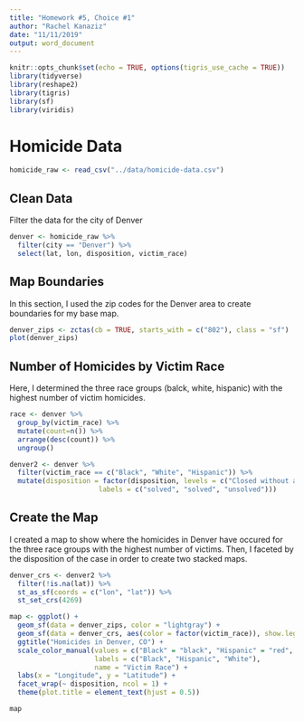 ```yaml
---
title: "Homework #5, Choice #1"
author: "Rachel Kanaziz"
date: "11/11/2019"
output: word_document
---
```


```r
knitr::opts_chunk$set(echo = TRUE, options(tigris_use_cache = TRUE))
library(tidyverse)
library(reshape2)
library(tigris)
library(sf)
library(viridis)
```

# Homicide Data

```r
homicide_raw <- read_csv("../data/homicide-data.csv")
```

## Clean Data
Filter the data for the city of Denver

```r
denver <- homicide_raw %>% 
  filter(city == "Denver") %>% 
  select(lat, lon, disposition, victim_race)
```

## Map Boundaries

In this section, I used the zip codes for the Denver area to create boundaries for my base map. 

```r
denver_zips <- zctas(cb = TRUE, starts_with = c("802"), class = "sf")
plot(denver_zips)
```

## Number of Homicides by Victim Race

Here, I determined the three race groups (balck, white, hispanic) with the highest number of victim homicides. 

``` r
race <- denver %>% 
  group_by(victim_race) %>% 
  mutate(count=n()) %>% 
  arrange(desc(count)) %>% 
  ungroup()

denver2 <- denver %>%
  filter(victim_race == c("Black", "White", "Hispanic")) %>% 
  mutate(disposition = factor(disposition, levels = c("Closed without arrest", "Closed by arrest", "Open/No arrest"), 
                      labels = c("solved", "solved", "unsolved")))
```


## Create the Map

I created a map to show where the homicides in Denver have occured for the three race groups with the highest number of victims. Then, I faceted by the disposition of the case in order to create two stacked maps. 

```r
denver_crs <- denver2 %>% 
  filter(!is.na(lat)) %>% 
  st_as_sf(coords = c("lon", "lat")) %>% 
  st_set_crs(4269)

map <- ggplot() + 
  geom_sf(data = denver_zips, color = "lightgray") + 
  geom_sf(data = denver_crs, aes(color = factor(victim_race)), show.legend = 'point') +
  ggtitle("Homicides in Denver, CO") +
  scale_color_manual(values = c("Black" = "black", "Hispanic" = "red", "White" = "yellow"),
                     labels = c("Black", "Hispanic", "White"),
                     name = "Victim Race") +
  labs(x = "Longitude", y = "Latitude") +
  facet_wrap(~ disposition, ncol = 1) +
  theme(plot.title = element_text(hjust = 0.5))

map

```
